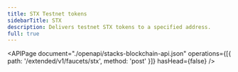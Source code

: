 ```yaml
---
title: STX Testnet tokens
sidebarTitle: STX
description: Delivers testnet STX tokens to a specified address.
full: true
---
```


<APIPage
  document="./openapi/stacks-blockchain-api.json"
  operations={[{ path: '/extended/v1/faucets/stx', method: 'post' }]}
  hasHead={false}
/>

